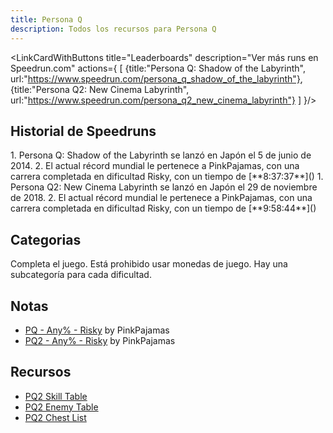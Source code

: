 ```yaml
---
title: Persona Q
description: Todos los recursos para Persona Q
---
```



<DocsHero 
    content="Persona Q es una duología de spin-offs de Persona que presenta a los personajes de Persona 3, Persona 4 y Persona 5 con una jugabilidad similar a la serie Etrian Odyssey."
    srcUrl={cover}
    alt="Persona Q Cover"
/>

<LinkCardWithButtons title="Leaderboards" description="Ver más runs en Speedrun.com" actions={
    [
        {title:"Persona Q: Shadow of the Labyrinth",
        url:"https://www.speedrun.com/persona_q_shadow_of_the_labyrinth"},
        {title:"Persona Q2: New Cinema Labyrinth",
        url:"https://www.speedrun.com/persona_q2_new_cinema_labyrinth"}
    ]
}/>

## Historial de Speedruns
<Tabs>
    <TabItem label="Persona Q: Shadow of the Labyrinth">
        <Steps>
            1. Persona Q: Shadow of the Labyrinth se lanzó en Japón el 5 de junio de 2014.
            2. El actual récord mundial le pertenece a PinkPajamas, con una carrera completada en dificultad Risky, con un tiempo de [**8:37:37**]()
        </Steps>
    </TabItem>
    <TabItem label="Persona Q2: New Cinema Labyrinth">
        <Steps>
            1. Persona Q2: New Cinema Labyrinth se lanzó en Japón el 29 de noviembre de 2018.
            2. El actual récord mundial le pertenece a PinkPajamas, con una carrera completada en dificultad Risky, con un tiempo de [**9:58:44**]()
        </Steps>
    </TabItem>
</Tabs>

## Categorias
<CardGrid>
    <Card title="Any%">Completa el juego. Está prohibido usar monedas de juego. Hay una subcategoría para cada dificultad.</Card>
</CardGrid>

## Notas
- [PQ - Any% - Risky](https://docs.google.com/document/d/1PXUCNG59DiLiK1aEfT17fWBZAdIbO9CAuuR7uScn0N8/edit) by PinkPajamas
- [PQ2 - Any% - Risky](https://docs.google.com/document/d/1-xB_ckHZ6Xxui9R12d7Jp9Lq79T0TyacKV7EDTw7CHE/edit) by PinkPajamas

## Recursos
- [PQ2 Skill Table](https://docs.google.com/spreadsheets/d/12X88sV7k2R-IpZ0-6pwEL_A-NNcp7KT7ktl1d1qV63s/edit#gid=625594584)
- [PQ2 Enemy Table](https://docs.google.com/spreadsheets/d/1Kjb0pebf_gatrRBz2zU5z-QoltKIZaSHT2EIN1ReeLw/edit#gid=1943148282)
- [PQ2 Chest List](https://pastebin.com/xSYnRC9J)